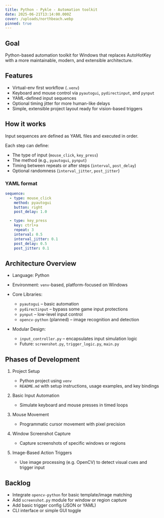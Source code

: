 ```yaml
---
title: Python - Pykle - Automation toolkit
date: 2025-06-21T13:14:00.000Z
cover: /uploads/northbeach.webp
pinned: true
---
```

## Goal

Python-based automation toolkit for Windows that replaces AutoHotKey with a more maintainable, modern, and extensible architecture.

## Features

* Virtual-env first workflow (`.venv`)
* Keyboard and mouse control via `pyautogui`, `pydirectinput`, and `pynput`
* YAML-defined input sequences
* Optional timing jitter for more human-like delays
* Simple, extensible project layout ready for vision-based triggers

## How it works

Input sequences are defined as YAML files and executed in order.

Each step can define:

* The type of input (`mouse_click`, `key_press`)
* The method (e.g., `pyautogui`, `pynput`)
* Timing between repeats or after steps (`interval`, `post_delay`)
* Optional randomness (`interval_jitter`, `post_jitter`)

### YAML format

```yaml
sequence:
  - type: mouse_click
    method: pyautogui
    button: right
    post_delay: 1.0

  - type: key_press
    key: ctrl+a
    repeat: 3
    interval: 0.5
    interval_jitter: 0.1
    post_delay: 0.5
    post_jitter: 0.1
```

## Architecture Overview

* Language: Python
* Environment: `venv`-based, platform-focused on Windows
* Core Libraries:

  * `pyautogui` – basic automation
  * `pydirectinput` – bypass some game input protections
  * `pynput` – low-level input control
  * `opencv-python` (planned) – image recognition and detection
* Modular Design:

  * `input_controller.py` – encapsulates input simulation logic
  * Future: `screenshot.py`, `trigger_logic.py`, `main.py`

## Phases of Development

1. Project Setup

   * Python project using `venv`
   * `README.md` with setup instructions, usage examples, and key bindings
2. Basic Input Automation

   * Simulate keyboard and mouse presses in timed loops
3. Mouse Movement

   * Programmatic cursor movement with pixel precision
4. Window Screenshot Capture

   * Capture screenshots of specific windows or regions
5. Image-Based Action Triggers

   * Use image processing (e.g. OpenCV) to detect visual cues and trigger input

## Backlog

* Integrate `opencv-python` for basic template/image matching
* Add `screenshot.py` module for window or region capture
* Add basic trigger config (JSON or YAML)
* CLI interface or simple GUI toggle
